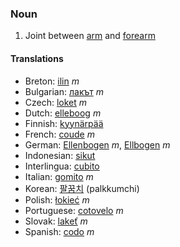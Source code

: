 === Noun ===

#Joint between [[arm]] and [[forearm]]

==== Translations ====

*Breton: [[ilin]] ''m''
*Bulgarian: [[лакът]] ''m''
*Czech: [[loket]] ''m''
*Dutch: [[elleboog]] ''m''
*Finnish: [[kyynärpää]]
*French: [[coude]] ''m''
*German: [[Ellenbogen]] ''m'', [[Ellbogen]] ''m''
*Indonesian: [[sikut]]
*Interlingua: [[cubito]]
*Italian: [[gomito]] ''m''
*Korean: [[팔꿈치]] (palkkumchi)
*Polish: [[łokieć]] ''m''
*Portuguese: [[cotovelo]] ''m''
*Slovak: [[lakeť]] ''m''
*Spanish: [[codo]] ''m''